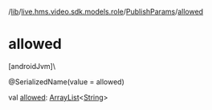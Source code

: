 /[lib](/api-reference/android/v2/home/content)/[live.hms.video.sdk.models.role](../index)/[PublishParams](index)/[allowed](allowed)

# allowed

[androidJvm]\

@SerializedName(value = allowed)

val [allowed](allowed): [ArrayList](https://developer.android.com/reference/kotlin/java/util/ArrayList.html)<[String](https://kotlinlang.org/api/latest/jvm/stdlib/kotlin/-string/index.html)>
